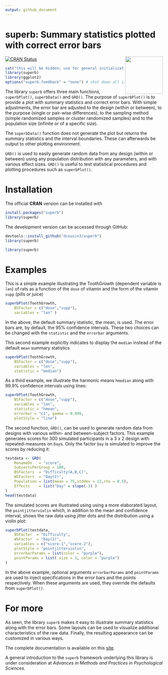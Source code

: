 ```yaml
---
output: github_document
---
```


# superb: Summary statistics plotted with correct error bars
 <img src="logo.png" align="right" alt="" width="120" />

<!-- badges: start -->
[![CRAN Status](https://www.r-pkg.org/badges/version/superb)](https://cran.r-project.org/package=superb)
<!-- badges: end -->

```r
cat("this will be hidden; use for general initializations.\n")
library(superb)
library(ggplot2)
options("superb.feedback" = "none") # shut down all information
```

The library `superb`  offers three main functions, `superbPlot()`, `superbData()` and `GRD()`. 
The purpose of
`superbPlot()` is to provide a plot with summary statistics and correct
error bars. With simple adjustments, the error bar are adjusted
to the design (within or between), to the purpose (single or pair-wise differences),
to the sampling method (simple randomized samples or cluster
randomized samples) and to the population size (infinite or of a specific
 size).

The `superbData()` function does not generate the plot but returns the 
summary statistics and the interval boundaries. These can afterwards
be output to other plotting environment.

`GRD()` is used to easily generate random data from any design (within or between) using
any population distribution with any parameters, and with various 
effect sizes. `GRD()` is useful to test statistical procedures and plotting procedures 
such as `superbPlot()`.

# Installation

The official **CRAN** version can be installed with 

```r
install.packages("superb")
library(superb)
```

The development version can be accessed through GitHub:

```r
devtools::install_github("dcousin3/superb")
library(superb)
```

```r
library(superb)
```

# Examples

This is a simple example illustrating the ToothGrowth (dependent 
variable is `len`) of rats as a function of the `dose` of 
vitamin and the form of the vitamin `supp` (pills or juice)

```r
superbPlot(ToothGrowth, 
    BSFactor = c("dose","supp"), 
    variables = "len" )
```

In the above, the default summary statistic, the mean, is used. The error
bars are, by default, the 95% confidence intervals. These two choices
can be changed with the `statistic` and the `errorbar` arguments.

This second example explicitly indicates to display the 
`median` instead of the default `mean` summary statistics

```r
superbPlot(ToothGrowth, 
    BSFactor = c("dose","supp"), 
    variables = "len",
    statistic = "median")
```

As a third example, we illustrate the  harmonic means
`hmedian` along with 99.9% confidence intervals using lines:

```r
superbPlot(ToothGrowth, 
    BSFactor = c("dose","supp"), 
    variables = "len",
    statistic = "hmean", 
    errorbar = "CI", gamma = 0.999,
    plotStyle = "line")
```

The second function, `GRD()`, can be used to generate random data
from designs with various within- and between-subject factors.
This example generates scores for 300 simulated participants in 
a 3 x 2 design with repeated-measures on `Day`s. Only
the factor `Day` is simulated to improve the scores by reducing it:

```r
testdata <- GRD(
    RenameDV   = "score", 
    SubjectsPerGroup = 100, 
    BSFactors  = "Difficulty(A,B,C)", 
    WSFactors  = "Day(2)",
    Population = list(mean = 75,stddev = 12,rho = 0.5),
    Effects    = list("Day" = slope(-3) )
)
head(testdata)
```

The simulated scores are illustrated using using a more elaborated layout,
the ``pointjitterviolin`` which, in addition to the mean and confidence interval, 
shows the raw data using jitter dots 
and the distribution using a violin plot:

```r
superbPlot(testdata, 
    BSFactor  = "Difficulty", 
    WSFactor  = "Day(2)",
    variables = c("score.1","score.2"),
    plotStyle = "pointjitterviolin",
    errorbarParams = list(color = "purple"),
    pointParams = list( size = 3, color = "purple")
)
```

In the above example, optional arguments ``errorbarParams`` and ``pointParams``
are used to inject specifications in the error bars and the points respectively.
When these arguments are used, they override the defaults from ``superbPlot()``.


# For more

As seen, the library `superb` makes it easy to illustrate summary statistics 
along with the error bars. Some layouts can be used to visualize additional
characteristics of the raw data. Finally, the resulting appearance can be customized 
in various ways.

The complete documentation is available on this [site](https://dcousin3.github.io/superb).

A general introduction to the `superb` framework underlying this 
library is under consideration
at *Advances in Methods and Practices in Psychological Sciences*.



